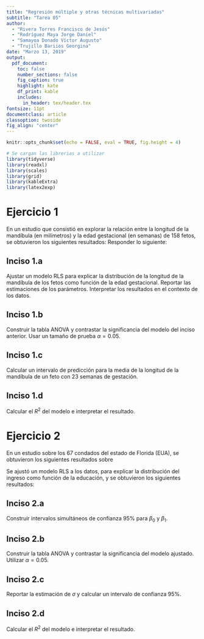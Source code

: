 ```yaml
---
title: "Regresión múltiple y otras técnicas multivariadas"
subtitle: "Tarea 05"
author:
  - "Rivera Torres Francisco de Jesús"
  - "Rodríguez Maya Jorge Daniel"
  - "Samayoa Donado Víctor Augusto"
  - "Trujillo Bariios Georgina"
date: "Marzo 13, 2019"
output:
  pdf_document:
    toc: false
    number_sections: false
    fig_caption: true
    highlight: kate
    df_print: kable
    includes:
      in_header: tex/header.tex
fontsize: 11pt
documentclass: article
classoption: twoside
fig_align: "center"
---
```


```r
knitr::opts_chunk$set(echo = FALSE, eval = TRUE, fig.height = 4)

# Se cargan las librerias a utilizar
library(tidyverse)
library(readxl)
library(scales)
library(grid)
library(kableExtra)
library(latex2exp)
```

# Ejercicio 1
En un estudio que consistió en explorar la relación entre la longitud de la mandíbula (en milímetros) y la edad gestacional (en semanas) de 158 fetos, se obtuvieron los siguientes resultados:
\begin{align*}
\bar{x} &= 20.1, & \bar{y} &= 23.6, & S_{xx} &= 2473.8, & S_{yy} &= 8652.4, & S_{xy} = 4385.4
\end{align*}
Responder lo siguiente:

## Inciso 1.a
Ajustar un modelo RLS para explicar la distribución de la longitud de la mandíbula de los fetos como función de la edad gestacional. Reportar las estimaciones de los parámetros. Interpretar los resultados en el contexto de los datos.

## Inciso 1.b
Construir la tabla ANOVA y contrastar la significancia del modelo del inciso anterior. Usar un tamaño de prueba $\alpha = 0.05$.

## Inciso 1.c
Calcular un intervalo de predicción para la media de la longitud de la mandíbula de un feto con 23 semanas de gestación.

## Inciso 1.d
Calcular el $R^2$ del modelo e interpretar el resultado.

# Ejercicio 2
En un estudio sobre los $67$ condados del estado de Florida (EUA), se obtuvieron los siguientes resultados sobre
\begin{table}[H]
\centering
\begin{tabular}{lll}
\toprule
\textbf{Variable} & \textbf{Promedio} & \textbf{Desv. est.} \\
\midrule
Ingreso & 24.51 & 4.69 \\
Educación 69.49 & 8.86 \\
\bottomrule
\end{tabular}
\end{table}

Se ajustó un modelo RLS a los datos, para explicar la distribución del ingreso como función de la
educación, y se obtuvieron los siguientes resultados:
\begin{align*}
\hat{\beta}_0 &= -4.63, & \hat{\beta}_1 &= 0.42
\end{align*}

## Inciso 2.a
Construir intervalos simultáneos de confianza $95\%$ para $\beta_0$ y $\beta_1$.

## Inciso 2.b
Construir la tabla ANOVA y contrastar la significancia del modelo ajustado. Utilizar
$\alpha = 0.05$.

## Inciso 2.c
Reportar la estimación de $\sigma$ y calcular un intervalo de confianza $95\%$.

## Inciso 2.d
Calcular el $R^2$ del modelo e interpretar el resultado.